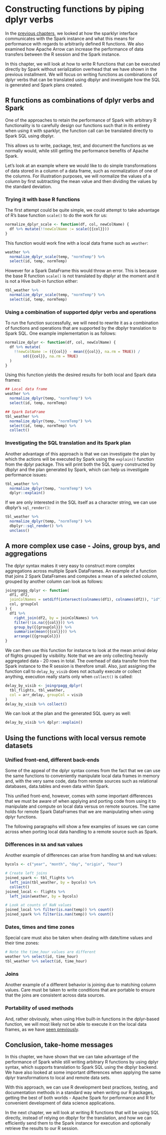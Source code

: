 # Constructing functions by piping dplyr verbs

<script src="static/js/highcharts.js"></script>
<script src="static/js/highcharts-more.js"></script>

In the [previous chapters](communication-between-spark-and-sparklyr.html), we looked at how the sparklyr interface communicates with the Spark instance and what this means for performance with regards to arbitrarily defined R functions. We also examined how Apache Arrow can increase the performance of data transfers between the R session and the Spark instance.

In this chapter, we will look at how to write R functions that can be executed directly by Spark without serialization overhead that we have shown in the previous installment. We will focus on writing functions as combinations of <span class="rpackage">dplyr</span> verbs that can be translated using dbplyr and investigate how the SQL is generated and Spark plans created.

## R functions as combinations of dplyr verbs and Spark

One of the approaches to retain the performance of Spark with arbitrary R functionality is to carefully design our functions such that in its entirety when using it with sparklyr, the function call can be translated directly to Spark SQL using dbplyr. 

This allows us to write, package, test, and document the functions as we normally would, while still getting the performance benefits of Apache Spark.

Let's look at an example where we would like to do simple transformations of data stored in a column of a data frame, such as normalization of one of the columns. For illustration purposes, we will normalize the values of a column by first subtracting the mean value and then dividing the values by the standard deviation.

### Trying it with base R functions

The first attempt could be quite simple, we could attempt to take advantage of R's base function `scale()` to do the work for us:

```r
normalize_dplyr_scale <- function(df, col, newColName) {
  df %>% mutate(!!newColName := scale({{col}}))
}
```

This function would work fine with a local data frame such as `weather`:

```r
weather %>%
  normalize_dplyr_scale(temp, "normTemp") %>%
  select(id, temp, normTemp)
```

However for a Spark DataFrame this would throw an error. This is because the base R function `scale()` is not translated by dbplyr at the moment and it is not a Hive built-in function either:

```r
tbl_weather %>%
  normalize_dplyr_scale(temp, "normTemp") %>%
  select(id, temp, normTemp)
```

### Using a combination of supported dplyr verbs and operations

To run the function successfully, we will need to rewrite it as a combination of functions and operations that are supported by the dbplyr translation to Spark SQL. One example implementation is as follows:

```r
normalize_dplyr <- function(df, col, newColName) {
  df %>% mutate(
    !!newColName := ({{col}} - mean({{col}}, na.rm = TRUE)) /
        sd({{col}}, na.rm = TRUE)
  )
}
```

Using this function yields the desired results for both local and Spark data frames:

```r
## Local data frame
weather %>%
  normalize_dplyr(temp, "normTemp") %>%
  select(id, temp, normTemp)

## Spark DataFrame
tbl_weather %>%
  normalize_dplyr(temp, "normTemp") %>%
  select(id, temp, normTemp) %>% 
  collect()
```

### Investigating the SQL translation and its Spark plan

Another advantage of this approach is that we can investigate the plan by which the actions will be executed by Spark using the `explain()` function from the <span class="rpackage">dplyr</span> package. This will print both the SQL query constructed by <span class="rpackage">dbplyr</span> and the plan generated by Spark, which can help us investigate performance issues:

```r
tbl_weather %>%
  normalize_dplyr(temp, "normTemp") %>%
  dplyr::explain()
```

If we are only interested in the SQL itself as a character string, we can use <span class="rpackage">dbplyr</span>'s `sql_render()`:

```r
tbl_weather %>%
  normalize_dplyr(temp, "normTemp") %>%
  dbplyr::sql_render() %>%
  unclass()
```


## A more complex use case - Joins, group bys, and aggregations

The dplyr syntax makes it very easy to construct more complex aggregations across multiple Spark DataFrames. An example of a function that joins 2 Spark DataFrames and computes a mean of a selected column, grouped by another column can look as follows:

```r
joingrpagg_dplyr <- function(
  df1, df2, 
  joinColNames = setdiff(intersect(colnames(df1), colnames(df2)), "id"),
  col, groupCol
) {
  df1 %>%
    right_join(df2, by = joinColNames) %>%
    filter(!is.na({{col}})) %>% 
    group_by({{groupCol}}) %>%
    summarise(mean({{col}})) %>% 
    arrange({{groupCol}})
}
```

We can then use this function for instance to look at the mean arrival delay of flights grouped by visibility. Note that we are only collecting heavily aggregated data - 20 rows in total. The overhead of data transfer from the Spark instance to the R session is therefore small. Also, just assigning the function call to `delay_by_visib` does not actually execute or collect anything, execution really starts only when `collect()` is called:

```r
delay_by_visib <- joingrpagg_dplyr(
  tbl_flights, tbl_weather,
  col = arr_delay, groupCol = visib
)
delay_by_visib %>% collect()
```

We can look at the plan and the generated SQL query as well:

```r
delay_by_visib %>% dplyr::explain()
```

## Using the functions with local versus remote datasets

### Unified front-end, different back-ends

Some of the appeal of the <span class="rpackage">dplyr</span> syntax comes from the fact that we can use the same functions to conveniently manipulate local data frames in memory and, with the very same code, data from remote sources such as relational databases, data.tables and even data within Spark.

This unified front-end, however, comes with some important differences that we must be aware of when applying and porting code from using it to manipulate and compute on local data versus on remote sources. The same holds for remote Spark DataFrames that we are manipulating when using <span class="rpackage">dplyr</span> functions.

The following paragraphs will show a few examples of issues we can come across when porting local data handling to a remote source such as Spark.

### Differences in `NA` and `NaN` values

Another example of differences can arise from handling `NA` and `NaN` values:

```r
bycols <- c("year", "month", "day", "origin", "hour")

# Create left joins
joined_spark <- tbl_flights %>%
  left_join(tbl_weather, by = bycols) %>%
  collect()
joined_local <- flights %>%
  left_join(weather, by = bycols)

# Look at counts of NaN values
joined_local %>% filter(is.nan(temp)) %>% count()
joined_spark %>% filter(is.nan(temp)) %>% count()
```

### Dates, times and time zones

Special care must also be taken when dealing with date/time values and their time zones:

```r
# Note the time_hour values are different
weather %>% select(id, time_hour)
tbl_weather %>% select(id, time_hour)
```

### Joins

Another example of a different behavior is joining due to matching column values. Care must be taken to write conditions that are portable to ensure that the joins are consistent across data sources.

### Portability of used methods

And, rather obviously, when using Hive built-in functions in the dplyr-based function, we will most likely not be able to execute it on the local data frames, as we have [seen previously](communication-between-spark-and-sparklyr.html#a-hive-built-in-function-not-existing-in-r).

## Conclusion, take-home messages

In this chapter, we have shown that we can take advantage of the performance of Spark while still writing arbitrary R functions by using dplyr syntax, which supports translation to Spark SQL using the <span class="rpackage">dbplyr</span> backend. We have also looked at some important differences when applying the same dplyr transformations to local and remote data sets.

With this approach, we can use R development best practices, testing, and documentation methods in a standard way when writing our R packages, getting the best of both worlds - Apache Spark for performance and R for convenient development of data science applications.

In the next chapter, we will look at writing R functions that will be using SQL directly, instead of relying on <span class="rpackage">dbplyr</span> for the translation, and how we can efficiently send them to the Spark instance for execution and optionally retrieve the results to our R session.
